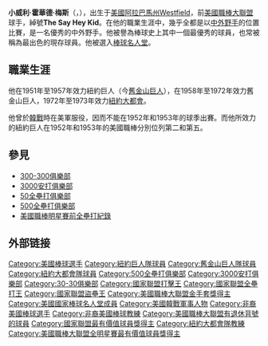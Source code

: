 {{expand|time=2013-09-17T22:42:47+00:00}}
{{refimprove|time=2013-09-17T22:42:47+00:00}}
{{Infobox baseball biography
|name        = 威利·梅斯<br />Willie Mays
|image       = Willie Mays cropped.jpg
|image_size  =
|caption     = 1961年的梅斯
|position    = [[中外野手|中外野手]]
|bats        = 右
|throws      = 右
|birth_date  = {{Birth date and age|mf=yes|1931|5|6}}
|birth_place = {{USA}}[[阿拉巴馬州|阿拉巴馬州]]西田市
|death_date  = 
|death_place = 
|debutleague = [[美國職棒大聯盟|美國職棒大聯盟]]
|debutdate   = 5月25日
|debutyear   = 1951年
|debutteam   = [[舊金山巨人|紐約巨人]]
|finalleague = [[美國職棒大聯盟|美國職棒大聯盟]]
|finaldate   = 9月9日
|finalyear   = 1973年
|finalteam   = [[紐約大都會|紐約大都會]]
|statleague  = 美國職棒大聯盟
|stat1label  = [[打擊率|打擊率]]
|stat1value  = .302
|stat2label  = [[安打|安打]]
|stat2value  = 3283
|stat3label  = [[全壘打|全壘打]]
|stat3value  = 660
|stat4label  = [[打點|打點]]
|stat4value  = 1903
|stat5label  = [[盜壘|盜壘]]
|stat5value  = 338
|teams=
'''黑人聯盟'''
* 伯明罕黑男爵 (1948年–1950年)
'''大聯盟'''
* [[舊金山巨人|紐約/舊金山巨人]] ({{mlby|1951}}–{{mlby|1952}},{{mlby|1954}}–{{mlby|1972}})
* [[紐約大都會|紐約大都會]] ({{mlby|1972}}–{{mlby|1973}})
|highlights=
* 24×[[美國職棒大聯盟全明星賽|全明星賽]] ([[1954年美國職棒大聯盟全明星賽|1954]]–[[1973年美國職棒大聯盟全明星賽|1973]])
* [[世界大賽|世界大賽]]冠軍 ([[1954年世界大賽|1954]])
* 2×[[美國職棒大聯盟最有價值球員獎|國聯MVP]] (1954,1965)
* [[美國職棒大聯盟年度最佳新人獎|國聯新人王]] (1951)
* 12×[[美國職棒大聯盟金手套獎|金手套獎]] (1957–1968)
* [[羅伯托·克萊門特|羅伯托·克萊門特]]獎 (1971)
* [[美國職棒大聯盟打擊王|國聯打擊王]] (1954)
* 4×[[美國職棒大聯盟全壘打王|大聯盟全壘打王]] (1955,1962,1964,1965)
* 4×[[美國職棒大聯盟打點王|國聯盜壘王]] (1956–1959)
* 1961年4月30日達成單場四轟
* [[舊金山巨人|舊金山巨人]]退休號碼#24
* [[舊金山巨人|舊金山巨人]]名人堂
* [[美國職棒大聯盟世紀球隊|美國職棒大聯盟世紀球隊]]
* 美國職棒大聯盟歷史全明星隊
|hoflink = 美國國家棒球名人堂暨博物館
|hoftype = 美國棒球名人堂
|hofdate= 1979年
|hofvote= 94.7% (第一年票選)
|medaltemplates=
}}

'''小威利·霍華德·梅斯'''（{{lang-en|'''Willie Howard Mays Jr.'''}}，{{bd|1931年|5月6日|catIdx=M}}），出生于[[美国|美國]][[阿拉巴馬州|阿拉巴馬州]]Westfield，前[[美國職棒大聯盟|美國職棒大聯盟]]球手，綽號'''The Say Hey Kid'''。在他的職業生涯中，幾乎全都是以[[中外野手|中外野手]]的位置比賽，是一名優秀的中外野手。他被譽為棒球史上其中一個最優秀的球員，也常被稱為最出色的現存球員。他被選入[[棒球名人堂|棒球名人堂]]。

==職業生涯==
他在1951年至1957年效力紐約巨人（今[[舊金山巨人|舊金山巨人]]），在1958年至1972年效力舊金山巨人，1972年至1973年效力[[紐約大都會|紐約大都會]]。

他曾於[[韓戰|韓戰]]時在美軍服役，因而不能在1952年和1953年的球季出賽。而他所效力的紐約巨人在1952年和1953年的美國職棒分別位列第二和第五。

== 參見 ==
{{Commonscat|Willie Mays}}
* [[300-300俱樂部|300-300俱樂部]]
* [[3000安打俱樂部|3000安打俱樂部]]
* [[50全壘打俱樂部|50全壘打俱樂部]]
* [[500全壘打俱樂部|500全壘打俱樂部]]
* [[美國職棒明星賽前全壘打紀錄|美國職棒明星賽前全壘打紀錄]]

== 外部链接 ==
{{Baseballstats |mlb= |espn= |br=m/mayswi01 |fangraphs=1008315 |cube=m/willie-mays}}

{{國家聯盟全壘打王}}
{{NL MVPs}}
{{Roberto Clemente Award}}
{{Major League Baseball All-Star Game MVPs}}
{{美联社年度最佳男运动员}}
{{500 home run club}}
{{50全壘打俱樂部}}
{{3000 hit club}}
{{30－30俱樂部}}
{{20-20-20俱樂部}}
{{1954年世界大賽冠軍紐約巨人隊名單}}
{{舊金山巨人隊退休號碼}}
{{美國棒球名人堂成員}}
{{美國職棒大聯盟世紀球隊}}
{{Authority control}}

{{DEFAULTSORT:Mays, Willie}}
[[Category:美國棒球選手|Category:美國棒球選手]]
[[Category:紐約巨人隊球員|Category:紐約巨人隊球員]]
[[Category:舊金山巨人隊球員|Category:舊金山巨人隊球員]]
[[Category:紐約大都會隊球員|Category:紐約大都會隊球員]]
[[Category:500全壘打俱樂部|Category:500全壘打俱樂部]]
[[Category:3000安打俱樂部|Category:3000安打俱樂部]]
[[Category:30-30俱樂部|Category:30-30俱樂部]]
[[Category:國家聯盟打擊王|Category:國家聯盟打擊王]]
[[Category:國家聯盟全壘打王|Category:國家聯盟全壘打王]]
[[Category:國家聯盟盜壘王|Category:國家聯盟盜壘王]]
[[Category:美國職棒大聯盟金手套獎得主|Category:美國職棒大聯盟金手套獎得主]]
[[Category:美國國家棒球名人堂成員|Category:美國國家棒球名人堂成員]]
[[Category:美國韓戰軍事人物|Category:美國韓戰軍事人物]]
[[Category:非裔美國棒球選手|Category:非裔美國棒球選手]]
[[Category:非裔美國棒球教練|Category:非裔美國棒球教練]]
[[Category:美國職棒大聯盟有退休背號的球員|Category:美國職棒大聯盟有退休背號的球員]]
[[Category:國家聯盟最有價值球員獎得主|Category:國家聯盟最有價值球員獎得主]]
[[Category:紐約大都會隊教練|Category:紐約大都會隊教練]]
[[Category:美國職棒大聯盟全明星賽最有價值球員獎得主|Category:美國職棒大聯盟全明星賽最有價值球員獎得主]]